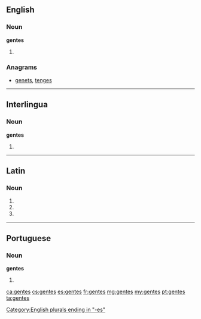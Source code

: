 ==English==

===Noun===
'''gentes'''

# {{plural of|gens}}

===Anagrams===
* [[genets#English|genets]], [[tenges#English|tenges]]

[[Category:English plurals ending in "-es"]]

----

==Interlingua==

===Noun===
'''gentes'''

# {{plural of|gente|lang=ia}}

----

==Latin==

===Noun===
{{la-noun-form|gentēs}}

# {{inflection of|gēns||nom|p|lang=la}}
# {{inflection of|gēns||acc|p|lang=la}}
# {{inflection of|gēns||voc|p|lang=la}}

----

==Portuguese==

===Noun===
{{wikipedia|dab=gentes}}
'''gentes'''

# {{pt-noun form of|gente|onlyf|pl}}

[[ca:gentes]]
[[cs:gentes]]
[[es:gentes]]
[[fr:gentes]]
[[mg:gentes]]
[[my:gentes]]
[[pt:gentes]]
[[ta:gentes]]